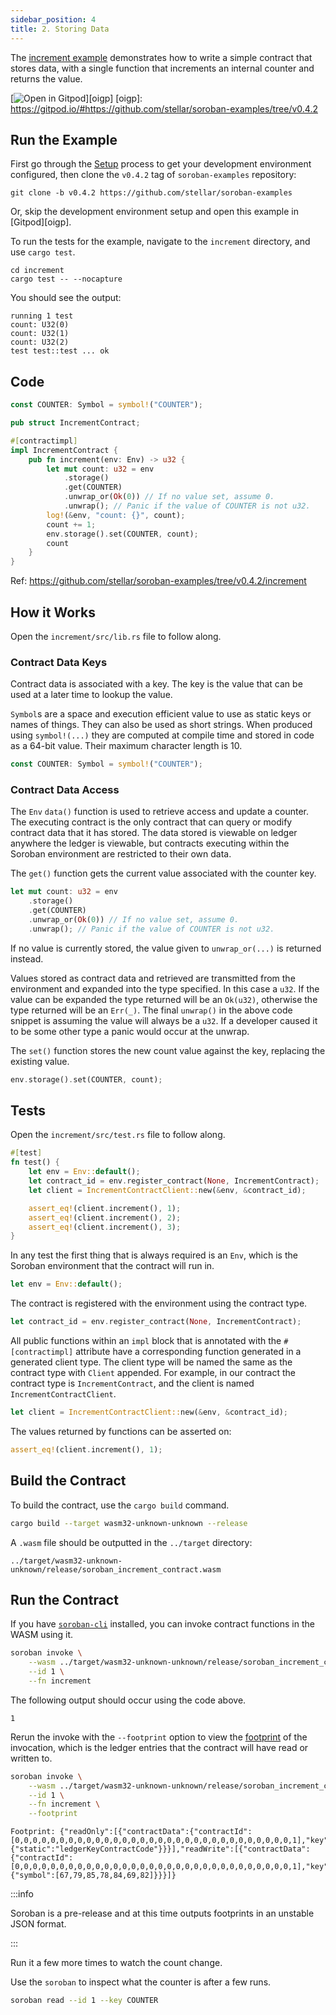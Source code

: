```yaml
---
sidebar_position: 4
title: 2. Storing Data
---
```


The [increment example] demonstrates how to write a simple contract that stores data, with a single function that increments an internal counter and returns the value.

[![Open in Gitpod](https://gitpod.io/button/open-in-gitpod.svg)][oigp] [oigp]: https://gitpod.io/#https://github.com/stellar/soroban-examples/tree/v0.4.2

[increment example]: https://github.com/stellar/soroban-examples/tree/v0.4.2/increment

## Run the Example

First go through the [Setup] process to get your development environment configured, then clone the `v0.4.2` tag of `soroban-examples` repository:

[Setup]: setup.mdx

```
git clone -b v0.4.2 https://github.com/stellar/soroban-examples
```

Or, skip the development environment setup and open this example in [Gitpod][oigp].

To run the tests for the example, navigate to the `increment` directory, and use `cargo test`.

```
cd increment
cargo test -- --nocapture
```

You should see the output:

```
running 1 test
count: U32(0)
count: U32(1)
count: U32(2)
test test::test ... ok
```

## Code

```rust title="increment/src/lib.rs"
const COUNTER: Symbol = symbol!("COUNTER");

pub struct IncrementContract;

#[contractimpl]
impl IncrementContract {
    pub fn increment(env: Env) -> u32 {
        let mut count: u32 = env
            .storage()
            .get(COUNTER)
            .unwrap_or(Ok(0)) // If no value set, assume 0.
            .unwrap(); // Panic if the value of COUNTER is not u32.
        log!(&env, "count: {}", count);
        count += 1;
        env.storage().set(COUNTER, count);
        count
    }
}
```

Ref: https://github.com/stellar/soroban-examples/tree/v0.4.2/increment

## How it Works

Open the `increment/src/lib.rs` file to follow along.

### Contract Data Keys

Contract data is associated with a key. The key is the value that can be used at a later time to lookup the value.

`Symbol`s are a space and execution efficient value to use as static keys or names of things. They can also be used as short strings. When produced using `symbol!(...)` they are computed at compile time and stored in code as a 64-bit value. Their maximum character length is 10.

```rust
const COUNTER: Symbol = symbol!("COUNTER");
```

### Contract Data Access

The `Env` `data()` function is used to retrieve access and update a counter. The executing contract is the only contract that can query or modify contract data that it has stored. The data stored is viewable on ledger anywhere the ledger is viewable, but contracts executing within the Soroban environment are restricted to their own data.

The `get()` function gets the current value associated with the counter key.

```rust
let mut count: u32 = env
    .storage()
    .get(COUNTER)
    .unwrap_or(Ok(0)) // If no value set, assume 0.
    .unwrap(); // Panic if the value of COUNTER is not u32.
```

If no value is currently stored, the value given to `unwrap_or(...)` is returned instead.

Values stored as contract data and retrieved are transmitted from the environment and expanded into the type specified. In this case a `u32`. If the value can be expanded the type returned will be an `Ok(u32)`, otherwise the type returned will be an `Err(_)`. The final `unwrap()` in the above code snippet is assuming the value will always be a `u32`. If a developer caused it to be some other type a panic would occur at the unwrap.

The `set()` function stores the new count value against the key, replacing the existing value.

```rust
env.storage().set(COUNTER, count);
```

## Tests

Open the `increment/src/test.rs` file to follow along.

```rust title="increment/src/test.rs"
#[test]
fn test() {
    let env = Env::default();
    let contract_id = env.register_contract(None, IncrementContract);
    let client = IncrementContractClient::new(&env, &contract_id);

    assert_eq!(client.increment(), 1);
    assert_eq!(client.increment(), 2);
    assert_eq!(client.increment(), 3);
}
```

In any test the first thing that is always required is an `Env`, which is the Soroban environment that the contract will run in.

```rust
let env = Env::default();
```

The contract is registered with the environment using the contract type.

```rust
let contract_id = env.register_contract(None, IncrementContract);
```

All public functions within an `impl` block that is annotated with the `#[contractimpl]` attribute have a corresponding function generated in a generated client type. The client type will be named the same as the contract type with `Client` appended. For example, in our contract the contract type is `IncrementContract`, and the client is named `IncrementContractClient`.

```rust
let client = IncrementContractClient::new(&env, &contract_id);
```

The values returned by functions can be asserted on:

```rust
assert_eq!(client.increment(), 1);
```

## Build the Contract

To build the contract, use the `cargo build` command.

```sh
cargo build --target wasm32-unknown-unknown --release
```

A `.wasm` file should be outputted in the `../target` directory:

```
../target/wasm32-unknown-unknown/release/soroban_increment_contract.wasm
```

## Run the Contract

If you have [`soroban-cli`] installed, you can invoke contract functions in the WASM using it.

```sh
soroban invoke \
    --wasm ../target/wasm32-unknown-unknown/release/soroban_increment_contract.wasm \
    --id 1 \
    --fn increment
```

The following output should occur using the code above.

```
1
```

Rerun the invoke with the `--footprint` option to view the [footprint] of the invocation, which is the ledger entries that the contract will have read or written to.

```sh
soroban invoke \
    --wasm ../target/wasm32-unknown-unknown/release/soroban_increment_contract.wasm \
    --id 1 \
    --fn increment \
    --footprint
```

```
Footprint: {"readOnly":[{"contractData":{"contractId":[0,0,0,0,0,0,0,0,0,0,0,0,0,0,0,0,0,0,0,0,0,0,0,0,0,0,0,0,0,0,0,1],"key":{"static":"ledgerKeyContractCode"}}}],"readWrite":[{"contractData":{"contractId":[0,0,0,0,0,0,0,0,0,0,0,0,0,0,0,0,0,0,0,0,0,0,0,0,0,0,0,0,0,0,0,1],"key":{"symbol":[67,79,85,78,84,69,82]}}}]}
```

:::info 

Soroban is a pre-release and at this time outputs footprints in an unstable JSON format. 

:::

[footprint]: ../learn/persisting-data.mdx#footprints-and-parallel-contention

Run it a few more times to watch the count change.

Use the `soroban` to inspect what the counter is after a few runs.

```sh
soroban read --id 1 --key COUNTER
```

[`soroban-cli`]: ../getting-started/setup#install-the-soroban-cli
